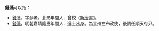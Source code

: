 '''錢藻'''可以指：

*[[錢藻_(宋朝)|錢藻]]，字醇老。北宋年間人，曾校《[[新唐書|新唐書]]》。
*[[錢藻_(明朝)|錢藻]]，明朝嘉靖隆慶年間人，進士出身。為貴州左布政使，後調任順天府尹。

{{disambig|C|Cat=二字钱姓人名消歧义}}